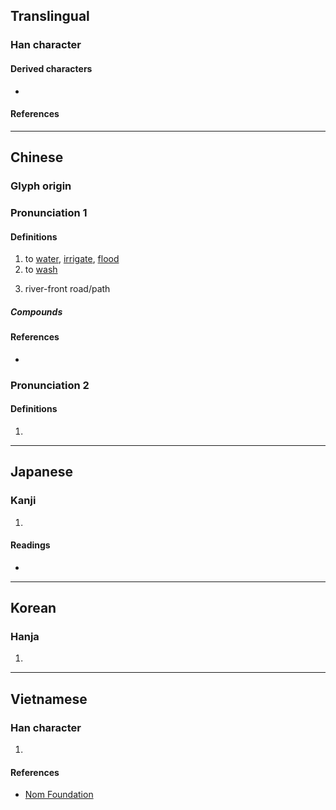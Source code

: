 {{also|漑}}
{{character info}}
==Translingual==

===Han character===
{{Han char|rn=85|rad=水|as=09|sn=12|four=31114|canj=EAIU|ids=⿰氵既}}

====Derived characters====
* {{l|mul|[[𡒖]]}}

====References====
{{Han ref|kx=0639.111|dj=1054.090|hdz=31689.050|uh=6E89}}

----

==Chinese==
{{zh-forms}}

===Glyph origin===
{{Han etym}}

===Pronunciation 1===
{{zh-pron
|m=gài
|c=koi3,goi3
|mn=kài/khài
|mc=y
|oc=y
|cat=v
}}

====Definitions====
{{zh-hanzi}}

# to [[water]], [[irrigate]], [[flood]]
# to [[wash]]
# {{label|zh|Sichuanese}} river-front road/path

=====Compounds=====
{{zh-der|噴灑灌溉|灌溉渠|畦溝灌溉|沾溉|淤溉|灌溉工程|灌溉|沆溉|自流灌溉|輪流灌溉}}

====References====
* {{R:yue:Hanzi}}

===Pronunciation 2===
{{zh-pron
|m=xiè
|cat=n
}}

====Definitions====
{{zh-hanzi}}

# {{zh-only|沆溉}}
----

==Japanese==

===Kanji===
{{ja-kanji|grade=|rs=水09}}

# {{rfdef|ja|sort=水09}}

====Readings====
* {{ja-readings|on=[[がい]] (gai), [[かい]] (kai)|kun=[[そそぐ]] (sosogu)}}

----

==Korean==

===Hanja===
{{ko-hanja|hangeul=개|eumhun=|rv=gae|mr=kae|y=kay}}

# {{rfdef|ko|sort=水09}}

----

==Vietnamese==

===Han character===
{{vi-hantu|rs=水09|[[ngấy]]}}

# {{rfdef|vi|sort=水09}}

====References====
* [http://nomfoundation.org/common/nom_details.php?codepoint=6E89 Nom Foundation]